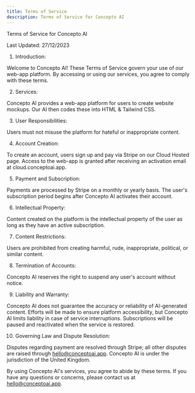 ```yaml
---
title: Terms of Service
description: Terms of Service for Concepto AI
---
```


Terms of Service for Concepto AI

Last Updated: 27/12/2023

1. Introduction:

Welcome to Concepto AI! These Terms of Service govern your use of our web-app platform. By accessing or using our services, you agree to comply with these terms.

2. Services:

Concepto AI provides a web-app platform for users to create website mockups. Our AI then codes these into HTML & Tailwind CSS.

3. User Responsibilities:

Users must not misuse the platform for hateful or inappropriate content.

4. Account Creation:

To create an account, users sign up and pay via Stripe on our Cloud Hosted page. Access to the web-app is granted after receiving an activation email at cloud.conceptoai.app.

5. Payment and Subscription:

Payments are processed by Stripe on a monthly or yearly basis. The user's subscription period begins after Concepto AI activates their account.

6. Intellectual Property:

Content created on the platform is the intellectual property of the user as long as they have an active subscription.

7. Content Restrictions:

Users are prohibited from creating harmful, rude, inappropriate, political, or similar content.

8. Termination of Accounts:

Concepto AI reserves the right to suspend any user's account without notice.

9. Liability and Warranty:

Concepto AI does not guarantee the accuracy or reliability of AI-generated content. Efforts will be made to ensure platform accessibility, but Concepto AI limits liability in case of service interruptions. Subscriptions will be paused and reactivated when the service is restored.

10. Governing Law and Dispute Resolution:

Disputes regarding payment are resolved through Stripe; all other disputes are raised through hello@conceptoai.app. Concepto AI is under the jurisdiction of the United Kingdom.

By using Concepto AI's services, you agree to abide by these terms. If you have any questions or concerns, please contact us at hello@conceptoai.app.